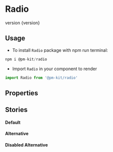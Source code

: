 
<Meta title="Design System|Radio" componenent={Radio} />

# Radio

<Subtitle>version {version}</Subtitle>

## Usage

- To install `Radio` package with npm run terminal:

```jsx
npm i @pm-kit/radio
```

- Import `Radio` in your component to render

```jsx
import Radio from '@pm-kit/radio'
```

## Properties

<Props of={Radio} />

## Stories

#### Default

<Preview>
  <Story name="Default">
    <Default />
  </Story>
</Preview>

#### Alternative

<Preview>
  <Story name="Alternative">
    <Alternative />
  </Story>
</Preview>

#### Disabled Alternative

<Preview>
  <Story name="Disabled">
    <Disabled />
  </Story>
</Preview>
